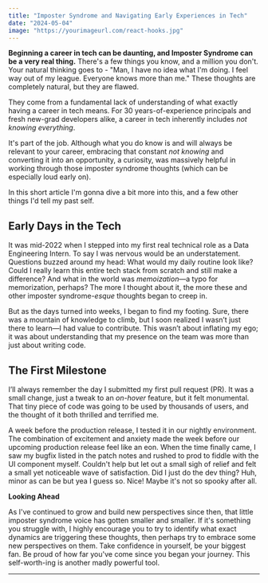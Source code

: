 ```yaml
---
title: "Imposter Syndrome and Navigating Early Experiences in Tech"
date: "2024-05-04"
image: "https://yourimageurl.com/react-hooks.jpg"
---
```


**Beginning a career in tech can be daunting, and Imposter Syndrome can be a very real thing.** There's a few things you know, and a million you don't. Your natural thinking goes to - "Man, I have no idea what I'm doing. I feel way out of my league. Everyone knows more than me." These thoughts are completely natural, but they are flawed.

They come from a fundamental lack of understanding of what exactly having a career in tech means. For 30 years-of-experience principals and fresh new-grad developers alike, a career in tech inherently includes _not knowing everything_.

It's part of the job. Although what you do know is and will always be relevant to your career, embracing that constant _not knowing_ and converting it into an opportunity, a curiosity, was massively helpful in working through those imposter syndrome thoughts (which can be especially loud early on).

In this short article I'm gonna dive a bit more into this, and a few other things I'd tell my past self.

## Early Days in the Tech

It was mid-2022 when I stepped into my first real technical role as a Data Engineering Intern. To say I was nervous would be an understatement. Questions buzzed around my head: What would my daily routine look like? Could I really learn this entire tech stack from scratch and still make a difference? And what in the world was _memoization_—a typo for memorization, perhaps? The more I thought about it, the more these and other imposter syndrome-_esque_ thoughts began to creep in.

But as the days turned into weeks, I began to find my footing. Sure, there was a mountain of knowledge to climb, but I soon realized I wasn’t just there to learn—I had value to contribute. This wasn’t about inflating my ego; it was about understanding that my presence on the team was more than just about writing code.

## The First Milestone

I’ll always remember the day I submitted my first pull request (PR). It was a small change, just a tweak to an _on-hover_ feature, but it felt monumental. That tiny piece of code was going to be used by thousands of users, and the thought of it both thrilled and terrified me.

A week before the production release, I tested it in our nightly environment. The combination of excitement and anxiety made the week before our upcoming production release feel like an eon. When the time finally came, I saw my bugfix listed in the patch notes and rushed to prod to fiddle with the UI component myself. Couldn't help but let out a small sigh of relief and felt a small yet noticeable wave of satisfaction. Did I just do the dev thing? Huh, minor as can be but yea I guess so. Nice! Maybe it's not so spooky after all.

**Looking Ahead**

As I've continued to grow and build new perspectives since then, that little imposter syndrome voice has gotten smaller and smaller. If it's something you struggle with, I highly encourage you to try to identify what exact dynamics are triggering these thoughts, then perhaps try to embrace some new perspectives on them. Take confidence in yourself, be your biggest fan. Be proud of how far you've come since you began your journey. This self-worth-ing is another madly powerful tool.



---